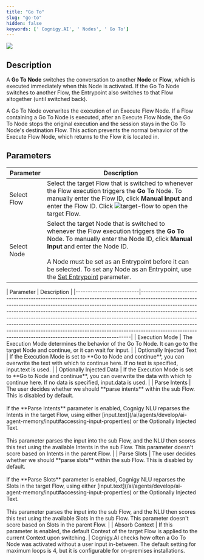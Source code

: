 ```yaml
---
title: "Go To"
slug: "go-to"
hidden: false
keywords: [' Cognigy.AI', ' Nodes', ' Go To']
---
```


<Frame>
  <img class="image-center" src="/_assets/ai/develop/node-reference/logic/go-to.png" style={{ width: 'auto' }} />
</Frame>

## Description

A **Go To Node** switches the conversation to another **Node** or **Flow**, which is executed immediately when this Node is activated. If the Go To Node switches to another Flow, the Entrypoint also switches to that Flow altogether (until switched back).

<Accordion title="Using Go To and Execute Together">
  A Go To Node overwrites the execution of an Execute Flow Node. If a Flow containing a Go To Node is executed, after an Execute Flow Node, the Go To Node stops the original execution and the session stays in the Go To Node's destination Flow. This action prevents the normal behavior of the Execute Flow Node, which returns to the Flow it is located in.
</Accordion>

## Parameters

| Parameter   | Description                                                                                                                                                                                                                                                                                                                                            |
|-------------|--------------------------------------------------------------------------------------------------------------------------------------------------------------------------------------------------------------------------------------------------------------------------------------------------------------------------------------------------------|
| Select Flow | Select the target Flow that is switched to whenever the Flow execution triggers the **Go To** Node. To manually enter the Flow ID, click **Manual Input** and enter the Flow ID. Click ![target-flow](/_assets/icons/black-and-white/target-flow.svg) to open the target Flow.                                                                              |
| Select Node | Select the target Node that is switched to whenever the Flow execution triggers the **Go To** Node. To manually enter the Node ID, click **Manual Input** and enter the Node ID. <br/><br/>A Node must be set as an Entrypoint before it can be selected. To set any Node as an Entrypoint, use the [Set Entrypoint](/ai/agents/develop/nodes/overview#set-node-as-entrypoint) parameter. |

<AccordionGroup>
  <Accordion title="Advanced">
    | Parameter                | Description                                                                                                                                                                                                                                                                                                                                                                                                                                                                                                                                                  |
    |--------------------------|--------------------------------------------------------------------------------------------------------------------------------------------------------------------------------------------------------------------------------------------------------------------------------------------------------------------------------------------------------------------------------------------------------------------------------------------------------------------------------------------------------------------------------------------------------------|
    | Execution Mode           | The Execution Mode determines the behavior of the Go To Node. It can go to the target Node and continue, or it can wait for input.                                                                                                                                                                                                                                                                                                                                                                                                                           |
    | Optionally Injected Text | If the Execution Mode is set to **Go to Node and continue**, you can overwrite the text with which to continue here. If no text is specified, input.text is used.                                                                                                                                                                                                                                                                                                                                                                                            |
    | Optionally Injected Data | If the Execution Mode is set to **Go to Node and continue**, you can overwrite the data with which to continue here. If no data is specified, input.data is used.                                                                                                                                                                                                                                                                                                                                                                                            |
    | Parse Intents            | The user decides whether we should **parse intents** within the sub Flow. This is disabled by default.<br/><br/>If the **Parse Intents** parameter is enabled, Cognigy NLU reparses the Intents in the target Flow, using either [input.text](/ai/agents/develop/ai-agent-memory/input#accessing-input-properties) or the Optionally Injected Text.<br/><br/>This parameter parses the input into the sub Flow, and the NLU then scores this text using the available Intents in the sub Flow. This parameter doesn't score based on Intents in the parent Flow. |
    | Parse Slots              | The user decides whether we should **parse slots** within the sub Flow. This is disabled by default.<br/><br/>If the **Parse Slots** parameter is enabled, Cognigy NLU reparses the Slots in the target Flow, using either [input.text](/ai/agents/develop/ai-agent-memory/input#accessing-input-properties) or the Optionally Injected Text.<br/><br/>This parameter parses the input into the sub Flow, and the NLU then scores this text using the available Slots in the sub Flow. This parameter doesn't score based on Slots in the parent Flow.           |
    | Absorb Context           | If this parameter is enabled, the default Context of the target Flow is applied to the current Context upon switching.                                                                                                                                                                                                                                                                                                                                                                                                                                       |
  </Accordion>

  <Accordion title="Loops">
    Cognigy.AI checks how often a Go To Node was activated without a user input in-between. The default setting for maximum loops is 4, but it is configurable for on-premises installations.
  </Accordion>
</AccordionGroup>